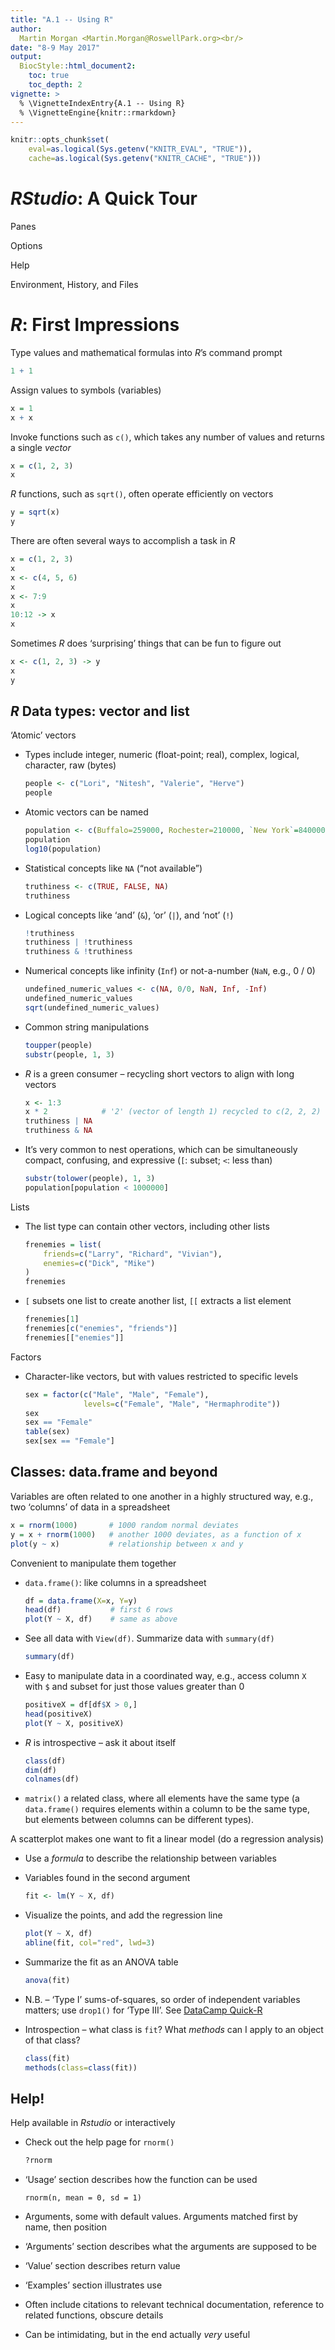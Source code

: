 ```yaml
---
title: "A.1 -- Using R"
author:
  Martin Morgan <Martin.Morgan@RoswellPark.org><br/>
date: "8-9 May 2017"
output:
  BiocStyle::html_document2:
    toc: true
    toc_depth: 2
vignette: >
  % \VignetteIndexEntry{A.1 -- Using R}
  % \VignetteEngine{knitr::rmarkdown}
---
```


```r
knitr::opts_chunk$set(
    eval=as.logical(Sys.getenv("KNITR_EVAL", "TRUE")),
    cache=as.logical(Sys.getenv("KNITR_CACHE", "TRUE")))
```

# _RStudio_: A Quick Tour

Panes

Options

Help

Environment, History, and Files

# _R_: First Impressions

Type values and mathematical formulas into _R_'s command prompt

```r
1 + 1
```

Assign values to symbols (variables)

```r
x = 1
x + x
```

Invoke functions such as `c()`, which takes any number of values and
returns a single _vector_

```r
x = c(1, 2, 3)
x
```

_R_ functions, such as `sqrt()`, often operate efficiently on vectors

```r
y = sqrt(x)
y
```

There are often several ways to accomplish a task in _R_

```r
x = c(1, 2, 3)
x
x <- c(4, 5, 6)
x
x <- 7:9
x
10:12 -> x
x
```

Sometimes _R_ does 'surprising' things that can be fun to figure out

```r
x <- c(1, 2, 3) -> y
x
y
```

## _R_ Data types: vector and list

'Atomic' vectors

- Types include integer, numeric (float-point; real), complex,
  logical, character, raw (bytes)

    ```r
    people <- c("Lori", "Nitesh", "Valerie", "Herve")
    people
    ```

- Atomic vectors can be named

    ```r
    population <- c(Buffalo=259000, Rochester=210000, `New York`=8400000)
    population
    log10(population)
    ```

- Statistical concepts like `NA` ("not available")

    ```r
    truthiness <- c(TRUE, FALSE, NA)
    truthiness
    ```
- Logical concepts like 'and' (`&`), 'or' (`|`), and 'not' (`!`)

    ```r
    !truthiness
    truthiness | !truthiness
    truthiness & !truthiness
    ```

- Numerical concepts like infinity (`Inf`) or not-a-number (`NaN`,
  e.g., 0 / 0)

    ```r
    undefined_numeric_values <- c(NA, 0/0, NaN, Inf, -Inf)
    undefined_numeric_values
    sqrt(undefined_numeric_values)
    ```

- Common string manipulations

    ```r
    toupper(people)
    substr(people, 1, 3)
    ```

- _R_ is a green consumer -- recycling short vectors to align with
  long vectors

    ```r
    x <- 1:3
    x * 2            # '2' (vector of length 1) recycled to c(2, 2, 2)
    truthiness | NA
    truthiness & NA
    ```
- It's very common to nest operations, which can be simultaneously
  compact, confusing, and expressive (`[`: subset; `<`: less than)

    ```r
    substr(tolower(people), 1, 3)
    population[population < 1000000]
    ```

Lists

- The list type can contain other vectors, including other lists

    ```r
    frenemies = list(
        friends=c("Larry", "Richard", "Vivian"),
        enemies=c("Dick", "Mike")
    )
    frenemies
    ```

- `[` subsets one list to create another list, `[[` extracts a list element

    ```r
    frenemies[1]
    frenemies[c("enemies", "friends")]
    frenemies[["enemies"]]
    ```

Factors

- Character-like vectors, but with values restricted to specific levels

    ```r
    sex = factor(c("Male", "Male", "Female"),
                 levels=c("Female", "Male", "Hermaphrodite"))
    sex
    sex == "Female"
    table(sex)
    sex[sex == "Female"]
    ```

## Classes: data.frame and beyond

Variables are often related to one another in a highly structured way,
e.g., two 'columns' of data in a spreadsheet

```r
x = rnorm(1000)       # 1000 random normal deviates
y = x + rnorm(1000)   # another 1000 deviates, as a function of x
plot(y ~ x)           # relationship between x and y
```

Convenient to manipulate them together

- `data.frame()`: like columns in a spreadsheet

    ```r
    df = data.frame(X=x, Y=y)
    head(df)           # first 6 rows
    plot(Y ~ X, df)    # same as above
    ```

- See all data with `View(df)`. Summarize data with `summary(df)`

    ```r
    summary(df)
    ```

- Easy to manipulate data in a coordinated way, e.g., access column
  `X` with `$` and subset for just those values greater than 0

    ```r
    positiveX = df[df$X > 0,]
    head(positiveX)
    plot(Y ~ X, positiveX)
    ```

- _R_ is introspective -- ask it about itself

    ```r
    class(df)
    dim(df)
    colnames(df)
    ```

- `matrix()` a related class, where all elements have the same type (a
  `data.frame()` requires elements within a column to be the same
  type, but elements between columns can be different types).

A scatterplot makes one want to fit a linear model (do a regression
analysis)

- Use a _formula_ to describe the relationship between variables
- Variables found in the second argument

    ```r
    fit <- lm(Y ~ X, df)
    ```

- Visualize the points, and add the regression line

    ```r
    plot(Y ~ X, df)
    abline(fit, col="red", lwd=3)
    ```

- Summarize the fit as an ANOVA table

    ```r
    anova(fit)
    ```

- N.B. -- 'Type I' sums-of-squares, so order of independent variables
  matters; use `drop1()` for 'Type III'. See [DataCamp Quick-R][]

- Introspection -- what class is `fit`? What _methods_ can I apply to
  an object of that class?

    ```r
    class(fit)
    methods(class=class(fit))
    ```

## Help!

Help available in _Rstudio_ or interactively

- Check out the help page for `rnorm()`

    ```r
    ?rnorm
    ```

- 'Usage' section describes how the function can be used

    ```
    rnorm(n, mean = 0, sd = 1)
    ```
- Arguments, some with default values. Arguments matched first by
  name, then position

- 'Arguments' section describes what the arguments are supposed to be

- 'Value' section describes return value

- 'Examples' section illustrates use

- Often include citations to relevant technical documentation,
  reference to related functions, obscure details

- Can be intimidating, but in the end actually _very_ useful

[DataCamp Quick-R]: http://www.statmethods.net/stats/anova.html
